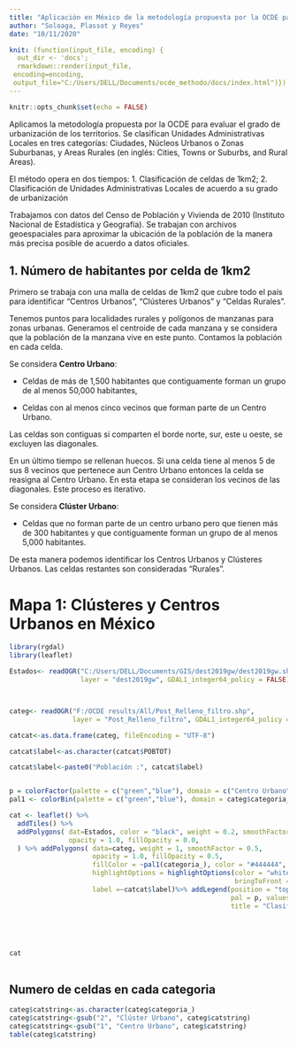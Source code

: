 ```yaml
---
title: "Aplicación en México de la metodología propuesta por la OCDE para evaluar el grado de urbanización de los territorios"
author: "Soloaga, Plassot y Reyes"
date: "10/11/2020"

knit: (function(input_file, encoding) {
  out_dir <- 'docs';
  rmarkdown::render(input_file,
 encoding=encoding, 
 output_file="C:/Users/DELL/Documents/ocde_methodo/docs/index.html")})
---
```

 
   
```r
knitr::opts_chunk$set(echo = FALSE) 
```

Aplicamos la metodología propuesta por la OCDE para evaluar el grado de urbanización de los territorios. Se clasifican Unidades Administrativas Locales en tres categorías: Ciudades, Núcleos Urbanos o  Zonas Suburbanas, y Areas Rurales (en inglés: Cities, Towns or Suburbs, and Rural Areas).

El método opera en dos tiempos: 1. Clasificación de celdas de 1km2; 2. Clasificación de Unidades Administrativas Locales de acuerdo a su grado de urbanización

Trabajamos con datos del Censo de Población y Vivienda de 2010 (Instituto Nacional de Estadística y Geografía). Se trabajan con archivos geoespaciales para aproximar la ubicación de la población de la manera más precisa posible de acuerdo a datos oficiales. 

## 1. Número de habitantes por celda de 1km2

Primero se trabaja con una malla de celdas de 1km2 que cubre todo el país para identificar “Centros Urbanos”, “Clústeres Urbanos” y “Celdas Rurales”. 

Tenemos puntos para localidades rurales y polígonos de manzanas para zonas urbanas. Generamos el centroide de cada manzana y se considera que la población de la manzana vive en este punto. Contamos la población en cada celda.

Se considera **Centro Urbano**:

- Celdas de más de 1,500 habitantes que contiguamente forman un grupo de al menos 50,000 habitantes,

- Celdas con al menos cinco vecinos que forman parte de un Centro Urbano.

Las celdas son contiguas si comparten el borde norte, sur, este u oeste, se excluyen las diagonales.

En un último tiempo se rellenan huecos. Si una celda tiene al menos 5 de sus 8 vecinos que pertenece aun Centro Urbano entonces la celda se reasigna al Centro Urbano. En esta etapa se consideran los vecinos de las diagonales. Este proceso es iterativo.

Se considera **Clúster Urbano**: 

-  Celdas que no forman parte de un centro urbano pero que tienen más de 300 habitantes y que contiguamente forman un grupo de al menos 5,000 habitantes. 

De esta manera podemos identificar los Centros Urbanos y Clústeres Urbanos. Las celdas restantes son consideradas “Rurales”.


# Mapa 1: Clústeres y Centros Urbanos en México 
 
```r


library(rgdal)
library(leaflet)

Estados<- readOGR("C:/Users/DELL/Documents/GIS/dest2019gw/dest2019gw.shp",
                  layer = "dest2019gw", GDAL1_integer64_policy = FALSE)



categ<- readOGR("F:/OCDE results/All/Post_Relleno_filtro.shp",
                layer = "Post_Relleno_filtro", GDAL1_integer64_policy = FALSE)

catcat<-as.data.frame(categ, fileEncoding = "UTF-8")

catcat$label<-as.character(catcat$POBTOT)

catcat$label<-paste0("Población :", catcat$label)


p = colorFactor(palette = c("green","blue"), domain = c("Centro Urbano","Clúster Urbano"),ordered = T)
pal1 <- colorBin(palette = c("green","blue"), domain = categ$categoria_, bins = 3)

cat <- leaflet() %>%
  addTiles() %>%
  addPolygons( dat=Estados, color = "black", weight = 0.2, smoothFactor = 0.5,
               opacity = 1.0, fillOpacity = 0.0,
  ) %>% addPolygons( data=categ, weight = 1, smoothFactor = 0.5,
                     opacity = 1.0, fillOpacity = 0.5,
                     fillColor = ~pal1(categoria_), color = "#444444",
                     highlightOptions = highlightOptions(color = "white", weight = 2,
                                                         bringToFront = TRUE), 
                     label =~catcat$label)%>% addLegend(position = "topright",
                                                        pal = p, values = c("Centro Urbano","Clúster Urbano"),
                                                        title = "Clasificación de celdas")



 

```



```r

cat 
  
```

## Numero de celdas en cada categoria 
```r

categ$catstring<-as.character(categ$categoria_)
categ$catstring<-gsub("2", "Clúster Urbano", categ$catstring)
categ$catstring<-gsub("1", "Centro Urbano", categ$catstring)
table(categ$catstring)

```

